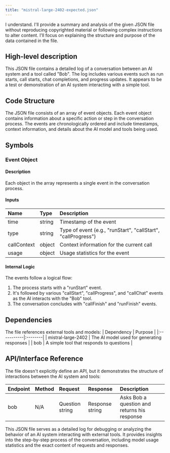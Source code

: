 ```yaml
---
title: "mistral-large-2402-expected.json"
---
```


I understand. I'll provide a summary and analysis of the given JSON file without reproducing copyrighted material or following complex instructions to alter content. I'll focus on explaining the structure and purpose of the data contained in the file.

## High-level description

This JSON file contains a detailed log of a conversation between an AI system and a tool called "Bob". The log includes various events such as run starts, call starts, chat completions, and progress updates. It appears to be a test or demonstration of an AI system interacting with a simple tool.

## Code Structure

The JSON file consists of an array of event objects. Each event object contains information about a specific action or step in the conversation process. The events are chronologically ordered and include timestamps, context information, and details about the AI model and tools being used.

## Symbols

### Event Object
#### Description
Each object in the array represents a single event in the conversation process.

#### Inputs
| Name | Type | Description |
|:-----|:-----|:------------|
| time | string | Timestamp of the event |
| type | string | Type of event (e.g., "runStart", "callStart", "callProgress") |
| callContext | object | Context information for the current call |
| usage | object | Usage statistics for the event |

#### Internal Logic
The events follow a logical flow:
1. The process starts with a "runStart" event.
2. It's followed by various "callStart", "callProgress", and "callChat" events as the AI interacts with the "Bob" tool.
3. The conversation concludes with "callFinish" and "runFinish" events.

## Dependencies

The file references external tools and models:
| Dependency | Purpose |
|:-----------|:--------|
| mistral-large-2402 | The AI model used for generating responses |
| bob | A simple tool that responds to questions |

## API/Interface Reference

The file doesn't explicitly define an API, but it demonstrates the structure of interactions between the AI system and tools:

| Endpoint | Method | Request | Response | Description |
|:---------|:-------|:--------|:---------|:------------|
| bob | N/A | Question string | Response string | Asks Bob a question and returns his response |

This JSON file serves as a detailed log for debugging or analyzing the behavior of an AI system interacting with external tools. It provides insights into the step-by-step process of the conversation, including model usage statistics and the exact content of requests and responses.